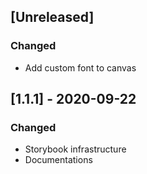 
<Meta title="Welcome/Change Log" />

## [Unreleased]

### Changed
- Add custom font to canvas

## [1.1.1] - 2020-09-22

### Changed
- Storybook infrastructure
- Documentations

